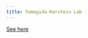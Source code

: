 ```yaml
---
title: Yomogida-Kerstein Lab
---
```



[See here](https://nateyomo.github.io/Yomogida-Kerstein-Lab/)

